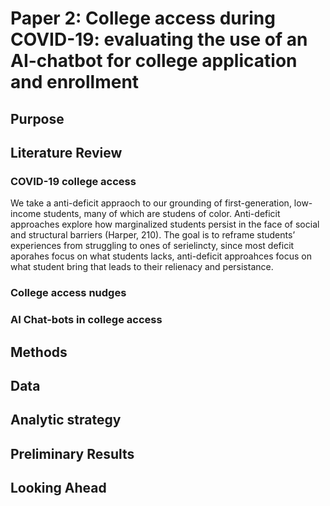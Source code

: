 # Paper 2: College access during COVID-19: evaluating the use of an AI-chatbot for college application and enrollment

## Purpose

## Literature Review

### COVID-19 college access

We take a anti-deficit appraoch to our grounding of first-generation, low-income students, many of which are studens of color. Anti-deficit approaches explore how marginalized students persist in the face of social and structural barriers (Harper, 210). The goal is to reframe students' experiences from struggling to ones of serielincty, since most deficit aporahes focus on what students lacks, anti-deficit approahces focus on what student bring that leads to their relienacy and persistance. 

### College access nudges

### AI Chat-bots in college access

## Methods

## Data

## Analytic strategy

## Preliminary Results

## Looking Ahead




























